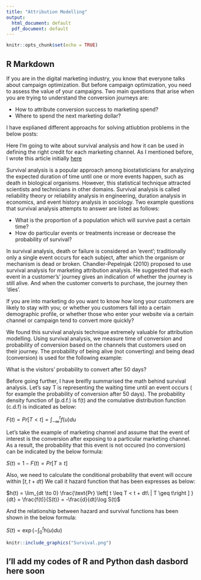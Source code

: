 ```yaml
---
title: "Attribution Modelling"
output:
  html_document: default
  pdf_document: default
---
```


```r
knitr::opts_chunk$set(echo = TRUE)
```

## R Markdown

If you are in the digital marketing industry, you know that everyone talks about campaign optimization. But before campaign optimization, you need to assess the value of your campaigns. Two main questions that arise when you are trying to understand the conversion journeys are:

* How to attribute conversion success to marketing spend?
* Where to spend the next marketing dollar?

I have explianed different approachs for solving attiubtion problems in the below posts: 

Here I'm going to wite about survival analysis and how it can be used in defining the right credit for each marketing channel. As I mentioned before, I wrote this article initially [here](https://www.internetrix.com.au/blog/let-your-attribution-model-to-tell-a-story/)

Survival analysis is a popular approach among biostatisticians for analyzing the expected duration of time until one or more events happen, such as death in biological organisms. However, this statistical technique attracted scientists and technicians in other domains. Survival analysis is called reliability theory or reliability analysis in engineering, duration analysis in economics, and event history analysis in sociology. Two example questions that survival analysis attempts to answer are listed as follows:

* What is the proportion of a population which will survive past a certain time?
* How do particular events or treatments increase or decrease the probability of survival?

In survival analysis, death or failure is considered an 'event'; traditionally only a single event occurs for each subject, after which the organism or mechanism is dead or broken. Chandler-Pepelnjak (2010) proposed to use survival analysis for marketing attribution analysis. He suggested that each event in a customer's’ journey gives an indication of whether the journey is still alive. And when the customer converts to purchase, the journey then 'dies'.

If you are into marketing do you want to know how long your customers are likely to stay with you; or whether you customers fall into a certain demographic profile, or whether those who enter your website via a certain channel or campaign tend to convert more quickly?

We found this survival analysis technique extremely valuable for attribution modelling. Using survival analysis, we measure time of conversion and probability of conversion based on the channels that customers used on their journey. The probability of being alive (not converting) and being dead (conversion) is used for the following example:

What is the visitors’ probability to convert after 50 days?

Before going further, I have breifly summarised the math behind survival analysis. Let's say T is representing the waiting time until an event occurs ( for example the probability of conversion after 50 days). The probability density function of (p.d.f.) is f(t) and the comulative distribution function (c.d.f) is indicated as below:

$F(t) = Pr[ T < t] = \int_{- \infty}^{t} f(u)du$

Let's take the example of marketing channel and assume that the event of interest is the conversion after exposing to a particular marketing channel. As a result, the probability that this event is not occured (no conversion) can be indicated by the below formula:

$S(t)= 1- F(t) = Pr[ T \geq t]$

Also, we need to calculate the conditional probability that event will occure within $[t,t +dt)$
 We call it hazard function that has been expresses as below:
 
 $h(t) = \lim_{dt \to 0} \frac{\text{Pr} \left[  t \leq T < t + dt\ | T \geq t\right ] }{dt} = \frac{f(t)}{S(t)} = -\frac{d}{dt}\log  S(t)$
 
 And the relationship between hazard and survival functions has been shown in the below formula:
 
 $S(t) = \exp\left(- \int_{0}^{t} h(u) du \right)$
 
 
```r
knitr::include_graphics("Survival.png")
```





##  I'll add my codes of R and Python dash dasbord here soon


